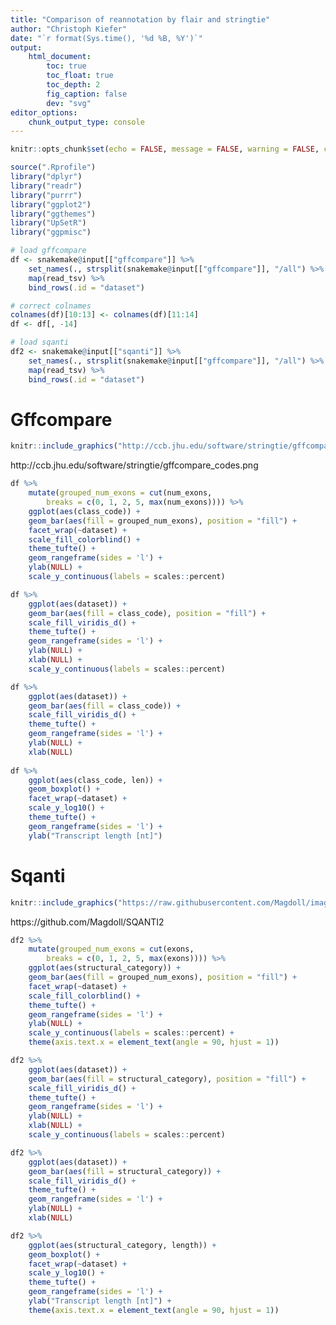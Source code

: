 ```yaml
---
title: "Comparison of reannotation by flair and stringtie"
author: "Christoph Kiefer"
date: "`r format(Sys.time(), '%d %B, %Y')`"
output:
    html_document:
        toc: true
        toc_float: true
        toc_depth: 2
        fig_caption: false
        dev: "svg"
editor_options:
    chunk_output_type: console
---
```


```r
knitr::opts_chunk$set(echo = FALSE, message = FALSE, warning = FALSE, cache = FALSE)
```

```r
source(".Rprofile")
library("dplyr")
library("readr")
library("purrr")
library("ggplot2")
library("ggthemes")
library("UpSetR")
library("ggpmisc")
```

```r
# load gffcompare
df <- snakemake@input[["gffcompare"]] %>% 
    set_names(., strsplit(snakemake@input[["gffcompare"]], "/all") %>% map(`[`, 1)) %>% 
    map(read_tsv) %>%  
    bind_rows(.id = "dataset")

# correct colnames
colnames(df)[10:13] <- colnames(df)[11:14]
df <- df[, -14]

# load sqanti
df2 <- snakemake@input[["sqanti"]] %>% 
    set_names(., strsplit(snakemake@input[["gffcompare"]], "/all") %>% map(`[`, 1)) %>% 
    map(read_tsv) %>% 
    bind_rows(.id = "dataset")
```

# Gffcompare

```r
knitr::include_graphics("http://ccb.jhu.edu/software/stringtie/gffcompare_codes.png")
```

http://ccb.jhu.edu/software/stringtie/gffcompare_codes.png

```r
df %>% 
    mutate(grouped_num_exons = cut(num_exons, 
        breaks = c(0, 1, 2, 5, max(num_exons)))) %>% 
    ggplot(aes(class_code)) +
    geom_bar(aes(fill = grouped_num_exons), position = "fill") +
    facet_wrap(~dataset) +
    scale_fill_colorblind() +
    theme_tufte() +
    geom_rangeframe(sides = 'l') +
    ylab(NULL) +
    scale_y_continuous(labels = scales::percent)

df %>% 
    ggplot(aes(dataset)) +
    geom_bar(aes(fill = class_code), position = "fill") +
    scale_fill_viridis_d() +
    theme_tufte() +
    geom_rangeframe(sides = 'l') +
    ylab(NULL) +
    xlab(NULL) +
    scale_y_continuous(labels = scales::percent)

df %>% 
    ggplot(aes(dataset)) +
    geom_bar(aes(fill = class_code)) +
    scale_fill_viridis_d() +
    theme_tufte() +
    geom_rangeframe(sides = 'l') +
    ylab(NULL) +
    xlab(NULL)
    
df %>% 
    ggplot(aes(class_code, len)) +
    geom_boxplot() +
    facet_wrap(~dataset) +
    scale_y_log10() +
    theme_tufte() +
    geom_rangeframe(sides = 'l') +
    ylab("Transcript length [nt]")
```

# Sqanti

```r
knitr::include_graphics("https://raw.githubusercontent.com/Magdoll/images_public/master/SQANTI2_figures/sqanti2_classification.png")
```

https://github.com/Magdoll/SQANTI2

```r
df2 %>% 
    mutate(grouped_num_exons = cut(exons, 
        breaks = c(0, 1, 2, 5, max(exons)))) %>% 
    ggplot(aes(structural_category)) +
    geom_bar(aes(fill = grouped_num_exons), position = "fill") +
    facet_wrap(~dataset) +
    scale_fill_colorblind() +
    theme_tufte() +
    geom_rangeframe(sides = 'l') +
    ylab(NULL) +
    scale_y_continuous(labels = scales::percent) +
    theme(axis.text.x = element_text(angle = 90, hjust = 1))

df2 %>% 
    ggplot(aes(dataset)) +
    geom_bar(aes(fill = structural_category), position = "fill") +
    scale_fill_viridis_d() +
    theme_tufte() +
    geom_rangeframe(sides = 'l') +
    ylab(NULL) +
    xlab(NULL) +
    scale_y_continuous(labels = scales::percent)

df2 %>% 
    ggplot(aes(dataset)) +
    geom_bar(aes(fill = structural_category)) +
    scale_fill_viridis_d() +
    theme_tufte() +
    geom_rangeframe(sides = 'l') +
    ylab(NULL) +
    xlab(NULL)

df2 %>% 
    ggplot(aes(structural_category, length)) +
    geom_boxplot() +
    facet_wrap(~dataset) +
    scale_y_log10() +
    theme_tufte() +
    geom_rangeframe(sides = 'l') +
    ylab("Transcript length [nt]") +
    theme(axis.text.x = element_text(angle = 90, hjust = 1))
```
